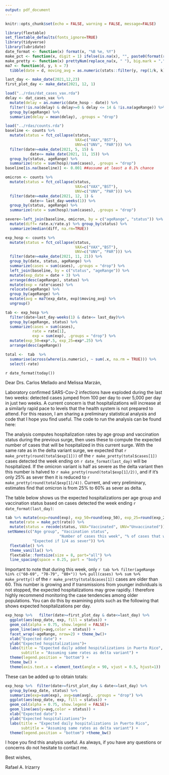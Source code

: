 ```yaml
---
output: pdf_document
---
```


```r
knitr::opts_chunk$set(echo = FALSE, warning = FALSE, message=FALSE)
```

```r
library(flextable)
set_flextable_defaults(fonts_ignore=TRUE)
library(tidyverse)
library(lubridate)
date_format <- function(x) format(x, "%B %e, %Y")
make_pct <- function(x, digit = 1) ifelse(is.na(x), "", paste0(format(round(100*x, digit = digit), nsmall = digit), "%"))
make_pretty <- function(x) prettyNum(replace_na(x, " "), big.mark = ",")
ma7 <- function(d, y, k = 7) 
  tibble(date = d, moving_avg = as.numeric(stats::filter(y, rep(1/k, k), side = 1)))
```


```r
last_day <- make_date(2021,12,23)
first_plot_day <- make_date(2021, 12, 1)

load("../rdas/dat_cases_vax.rda")
delay <- dat_cases_vax %>%
  mutate(delay = as.numeric(date_hosp - date)) %>%
  filter(!is.na(delay) & delay>=0 & delay <= 14 & !is.na(ageRange)) %>%
  group_by(ageRange) %>%
  summarize(delay = mean(delay), .groups = "drop") 

load("../rdas/counts.rda")
baseline <- counts %>% 
  mutate(status = fct_collapse(status, 
                               VAX=c("VAX","BST"),
                               UNV=c("UNV", "PAR"))) %>%
  filter(date>=make_date(2021, 5, 15) & 
           date<= make_date(2021, 11, 15)) %>%
  group_by(status, ageRange) %>%
  summarize(rate = sum(hosp)/sum(cases), .groups = "drop")
baseline[is.na(baseline)] <- 0.001 ##assume at least a 0.1% chance

omicron <- counts %>% 
  mutate(status = fct_collapse(status, 
                               VAX=c("VAX","BST"),
                               UNV=c("UNV", "PAR"))) %>%
  filter(date>=make_date(2021, 12, 1) & 
           date<= last_day-weeks(1)) %>%
  group_by(status, ageRange) %>%
  summarize(rate = sum(hosp)/sum(cases), .groups = "drop")

severe<-left_join(baseline, omicron, by = c("ageRange", "status")) %>%
  mutate(diff= rate.x/rate.y) %>% group_by(status) %>%
  summarize(median(diff, na.rm=TRUE))

exp_hosp <- counts %>% 
  mutate(status = fct_collapse(status, 
                               VAX=c("VAX","BST"),
                               UNV=c("UNV", "PAR"))) %>%
  filter(date>=make_date(2021, 11, 21)) %>%
  group_by(date, status, ageRange) %>%
  summarize(cases = sum(cases), .groups = "drop") %>%
  left_join(baseline, by = c("status", "ageRange")) %>%
  mutate(exp_date = date + 3) %>%
  arrange(desc(ageRange), status) %>%
  mutate(exp = rate*cases) %>%
  relocate(ageRange) %>%
  group_by(ageRange) %>%
  mutate(avg = ma7(exp_date, exp)$moving_avg) %>%
  ungroup() 

tab <- exp_hosp %>% 
  filter(date>last_day-weeks(1) & date<= last_day)%>%
  group_by(ageRange, status) %>%
  summarize(cases = sum(cases), 
            rate = rate[1], 
            exp = sum(exp), .groups = "drop") %>%
  mutate(exp_50=exp*.5, exp_25=exp*.25) %>%
  arrange(desc(ageRange))

total <-  tab  %>%
  summarise(across(where(is.numeric), ~ sum(.x, na.rm = TRUE))) %>%
  select(-rate)
```

`r date_format(today())`

Dear Drs. Carlos Mellado and Melissa Marzán,

Laboratory confirmed SARS-Cov-2 infections have exploded during the last two weeks: detected cases jumped from 100 per day to over 5,000 per day in just two weeks. A current concern is that hospitalizations will increase at a similarly rapid pace to levels that the health system is not prepared to attend. For this reason, I am sharing a preliminary statistical analysis and code that I hope you find useful. The code to run the analysis can be found here: 

The analysis computes hospitalization rates by age group and vaccination status during the previous surge, then uses these to compute the expected number of cases that will be hospitalized in this current surge. With the same rate as in the delta variant surge, we expected that `r make_pretty(round(total$exp[1]))` of the `r make_pretty(total$cases[1])` cases detected the week ending on `r date_format(last_day)` will be hospitalized. If the omicron variant is half as severe as the delta variant then this number is halved to `r make_pretty(round(total$exp[1]/2))`, and if it's only 25% as sever then it is reduced to `r make_pretty(round(total$exp[1]/4))`. Current, and very preliminary, estimates find that omicron is from 25% to 60% as sever as delta.

The table below shows us the expected hospitalizations per age group and vaccination status based on  cases detected the week ending 
`r date_format(last_day)`:

```r
tab %>% mutate(exp=round(exp), exp_50=round(exp_50), exp_25=round(exp_25)) %>%
  mutate(rate = make_pct(rate)) %>%
  mutate(status = recode(status, VAX="Vaccinated", UNV="Unvaccinated")) %>%
 setNames(c("Age group", "Vaccination status",
                        "Number of cases this week", "% of cases that were hospitalized for delta", "Expected hospitalization", "Expected if 1/2 as sever", 
            "Expected if 1/4 as sever")) %>%
  flextable() %>%
  theme_vanilla() %>%
  flextable::fontsize(size = 8, part="all") %>%
  line_spacing(space = 0.25, part = "body")
```

Important to note that during this week, only
`r tab %>% filter(ageRange %in% c("60-69", "70-79", "80+")) %>% pull(cases) %>% sum %>% make_pretty()` of 
 the `r make_pretty(total$cases[1])` cases are older than 60. This number is growing and if transmissions from younger individuals is not stopped, the expected hospitalizations may grow rapidly. I therefore highly recommend monitoring the case tendencies among older populations. You can do this 
by examining plots such as the following that shows expected hospitalizations per day.

```r
exp_hosp %>%   filter(date>=first_plot_day & date<=last_day) %>%
  ggplot(aes(exp_date, exp, fill = status)) +
  geom_col(alpha = 0.75, show.legend = FALSE)+
  geom_line(aes(y=avg,color = status)) +
  facet_wrap(~ageRange, nrow=2) + theme_bw()+
  xlab("Expected date") +
  ylab("Expected hospitalizations")+
  labs(title = "Expected daily added hospitalizations in Puerto Rico",
       subtitle = "Assuming same rates as delta variant") +
  theme(legend.position = "bottom") +
  theme_bw() +
  theme(axis.text.x = element_text(angle = 90, vjust = 0.5, hjust=1))
```

These can be added up to obtain totals:

```r
exp_hosp %>%  filter(date>=first_plot_day & date<=last_day) %>%
  group_by(exp_date, status) %>%
  summarize(exp=sum(exp), avg=sum(avg), .groups = "drop") %>%
  ggplot(aes(exp_date, exp, fill = status)) +
  geom_col(alpha = 0.75, show.legend = FALSE)+
  geom_line(aes(y=avg,color = status)) +
  xlab("Expected date") +
  ylab("Expected hospitalizations")+
  labs(title = "Expected daily hospitalizations in Puerto Rico",
       subtitle = "Assuming same rates as delta variant") +
  theme(legend.position = "bottom") +theme_bw()
```

I hope you find this analysis useful. As always, if you have any questions or concerns do not hesitate to contact me.

Best wishes,

Rafael A. Irizarry
